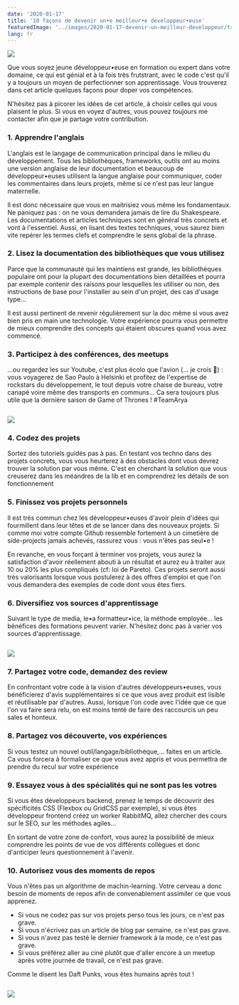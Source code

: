```yaml
---
date: '2020-01-17'
title: '10 façons de devenir un•e meilleur•e développeur•euse'
featuredImage: '../images/2020-01-17-devenir-un-meilleur-developpeur/train-jedi.png'
lang: fr
---
```


<Image align="right">

![](../images/2020-01-17-devenir-un-meilleur-developpeur/train-jedi.png)

</Image>

Que vous soyez jeune développeur•euse en formation ou expert dans votre domaine, ce qui est génial et à la fois très frutstrant, avec le code c'est qu'il y a toujours un moyen de perfectionner son apprentissage. Vous trouverez dans cet article quelques façons pour doper vos compétences.

N'hésitez pas à picorer les idées de cet article, à choisir celles qui vous plaisent le plus. Si vous en voyez d'autres, vous pouvez toujours me contacter afin que je partage votre contribution.



### 1. Apprendre l'anglais

L'anglais est le langage de communication principal dans le milieu du développement. Tous les bibliothèques, frameworks, outils ont au moins une version anglaise de leur documentation et beaucoup de développeur•euses utilisent la langue anglaise pour communiquer, coder les commentaires dans leurs projets, même si ce n'est pas leur langue maternelle.

Il est donc nécessaire que vous en maitrisiez vous même les fondamentaux. Ne paniquez pas : on ne vous demandera jamais de lire du Shakespeare. Les documentations et articles techniques sont en général très concrets et vont à l'essentiel. Aussi, en lisant des textes techniques, vous saurez bien vite repérer les termes clefs et comprendre le sens global de la phrase.

### 2. Lisez la documentation des bibliothèques que vous utilisez

Parce que la communauté qui les maintiens est grande, les bibliothèques populaire ont pour la plupart des documentations bien détaillées et pourra par exemple contenir des raisons pour lesquelles les utiliser ou non, des instructions de base pour l'installer au sein d'un projet, des cas d'usage type...

Il est aussi pertinent de revenir régulièrement sur la doc même si vous avez bien pris en main une technologie. Votre expérience pourra vous permettre de mieux comprendre des concepts qui étaient obscures quand vous avez commencé.

### 3. Participez à des conférences, des meetups

...ou regardez les sur Youtube, c'est plus écolo que l'avion (... je crois 🤔) : vous voyagerez de Sao Paulo à Helsinki et profitez de l'expertise de rockstars du développement, le tout depuis votre chaise de bureau, votre canapé voire même des transports en communs... Ca sera toujours plus utile que la dernière saison de Game of Thrones ! #TeamArya

<Image>

![](../images/2020-01-17-devenir-un-meilleur-developpeur/hologram.jpg)

</Image>

### 4. Codez des projets

Sortez des tutoriels guidés pas à pas. En testant vos techno dans des projets concrets, vous vous heurterez à des obstacles dont vous devrez trouver la solution par vous même. C'est en cherchant la solution que vous creuserez dans les méandres de la lib et en comprendrez les détails de son fonctionnement

### 5. Finissez vos projets personnels

Il est très commun chez les développeur•euses d'avoir plein d'idées qui fourmillent dans leur têtes et de se lancer dans des nouveaux projets. Si comme moi votre compte Github ressemble fortement à un cimetière de side-projects jamais achevés, rassurez vous : vous n'êtes pas seul•e !

En revanche, en vous forçant à terminer vos projets, vous aurez la satisfaction d'avoir réellement abouti à un résultat et aurez eu à traiter aux 10 ou 20% les plus compliqués (cf: loi de Pareto). Ces projets seront aussi très valorisants lorsque vous postulerez à des offres d'emploi et que l'on vous demandera des exemples de code dont vous êtes fiers.

### 6. Diversifiez vos sources d'apprentissage

Suivant le type de media, le•a formatteur•ice, la méthode employée... les bénéfices des formations peuvent varier. N'hésitez donc pas à varier vos sources d'apprentissage.

<Image>

![](../images/2020-01-17-devenir-un-meilleur-developpeur/luke.jpeg)

</Image>

### 7. Partagez votre code, demandez des review

En confrontant votre code à la vision d'autres développeurs•euses, vous bénéficierez d'avis supplémentaires si ce que vous avez produit est lisible et réutilisable par d'autres. Aussi, lorsque l'on code avec l'idée que ce que l'on va faire sera relu, on est moins tenté de faire des raccourcis un peu sales et honteux.

### 8. Partagez vos découverte, vos expériences

Si vous testez un nouvel outil/langage/bibliothèque,... faites en un article. Ca vous forcera à formaliser ce que vous avez appris et vous permettra de prendre du recul sur votre expérience

### 9. Essayez vous à des spécialités qui ne sont pas les votres

Si vous êtes développeurs backend, prenez le temps de découvrir des spécificités CSS (Flexbox ou GridCSS par exemple), si vous êtes développeur frontend créez un worker RabbitMQ, allez chercher des cours sur le SEO, sur les méthodes agiles...

En sortant de votre zone de confort, vous aurez la possibilité de mieux comprendre les points de vue de vos différents collègues et donc d'anticiper leurs questionnement à l'avenir.

### 10. Autorisez vous des moments de repos

Vous n'êtes pas un algorithme de machin-learning. Votre cerveau a donc besoin de moments de repos afin de convenablement assimiler ce que vous apprenez.

- Si vous ne codez pas sur vos projets perso tous les jours, ce n'est pas grave.
- Si vous n'écrivez pas un article de blog par semaine, ce n'est pas grave.
- Si vous n'avez pas testé le dernier framework à la mode, ce n'est pas grave.
- Si vous préférez aller au ciné plutôt que d'aller encore à un meetup après votre journée de travail, ce n'est pas grave.

Comme le disent les Daft Punks, vous êtes humains après tout !

<Image>

![](../images/2020-01-17-devenir-un-meilleur-developpeur/leia.jpeg)

</Image>
